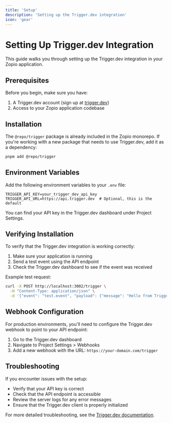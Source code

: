```yaml
---
title: 'Setup'
description: 'Setting up the Trigger.dev integration'
icon: 'gear'
---
```


# Setting Up Trigger.dev Integration

This guide walks you through setting up the Trigger.dev integration in your Zopio application.

## Prerequisites

Before you begin, make sure you have:

1. A Trigger.dev account (sign up at [trigger.dev](https://trigger.dev))
2. Access to your Zopio application codebase

## Installation

The `@repo/trigger` package is already included in the Zopio monorepo. If you're working with a new package that needs to use Trigger.dev, add it as a dependency:

```bash
pnpm add @repo/trigger
```

## Environment Variables

Add the following environment variables to your `.env` file:

```
TRIGGER_API_KEY=your_trigger_dev_api_key
TRIGGER_API_URL=https://api.trigger.dev  # Optional, this is the default
```

You can find your API key in the Trigger.dev dashboard under Project Settings.

## Verifying Installation

To verify that the Trigger.dev integration is working correctly:

1. Make sure your application is running
2. Send a test event using the API endpoint
3. Check the Trigger.dev dashboard to see if the event was received

Example test request:

```bash
curl -X POST http://localhost:3002/trigger \
  -H "Content-Type: application/json" \
  -d '{"event": "test.event", "payload": {"message": "Hello from Trigger.dev"}}'
```

## Webhook Configuration

For production environments, you'll need to configure the Trigger.dev webhook to point to your API endpoint:

1. Go to the Trigger.dev dashboard
2. Navigate to Project Settings > Webhooks
3. Add a new webhook with the URL: `https://your-domain.com/trigger`

## Troubleshooting

If you encounter issues with the setup:

- Verify that your API key is correct
- Check that the API endpoint is accessible
- Review the server logs for any error messages
- Ensure that the Trigger.dev client is properly initialized

For more detailed troubleshooting, see the [Trigger.dev documentation](https://trigger.dev/docs/documentation/guides/troubleshooting).
